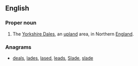 {{also|dales}}
==English==
{{wikipedia|Yorkshire Dales}}

===Proper noun===
{{en-proper noun}} {{pluralonly}}

# The [[Yorkshire Dales]], an [[upland]] area, in Northern [[England]].

===Anagrams===
* [[deals#English|deals]], [[lades#English|lades]], [[lased#English|lased]], [[leads#English|leads]], [[Slade#English|Slade]], [[slade#English|slade]]